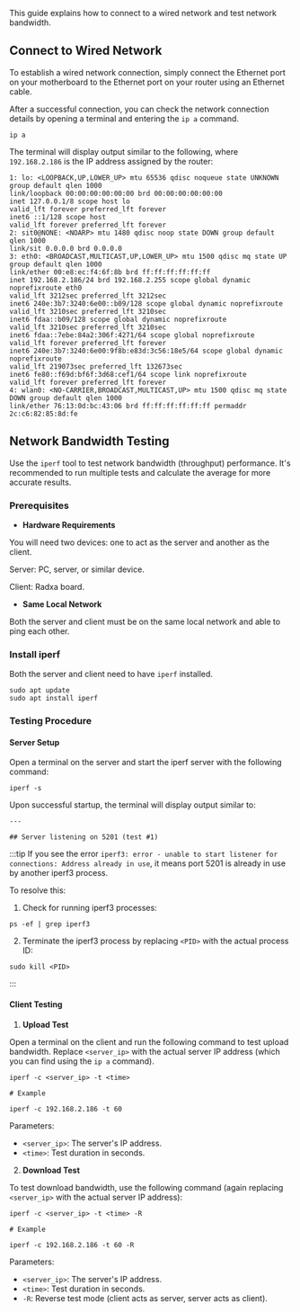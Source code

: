 This guide explains how to connect to a wired network and test network bandwidth.

## Connect to Wired Network

To establish a wired network connection, simply connect the Ethernet port on your motherboard to the Ethernet port on your router using an Ethernet cable.

After a successful connection, you can check the network connection details by opening a terminal and entering the `ip a` command.

<NewCodeBlock tip="radxa@device$" type="device">

```
ip a
```

</NewCodeBlock>

The terminal will display output similar to the following, where `192.168.2.186` is the IP address assigned by the router:

```
1: lo: <LOOPBACK,UP,LOWER_UP> mtu 65536 qdisc noqueue state UNKNOWN group default qlen 1000
link/loopback 00:00:00:00:00:00 brd 00:00:00:00:00:00
inet 127.0.0.1/8 scope host lo
valid_lft forever preferred_lft forever
inet6 ::1/128 scope host
valid_lft forever preferred_lft forever
2: sit0@NONE: <NOARP> mtu 1480 qdisc noop state DOWN group default qlen 1000
link/sit 0.0.0.0 brd 0.0.0.0
3: eth0: <BROADCAST,MULTICAST,UP,LOWER_UP> mtu 1500 qdisc mq state UP group default qlen 1000
link/ether 00:e8:ec:f4:6f:8b brd ff:ff:ff:ff:ff:ff
inet 192.168.2.186/24 brd 192.168.2.255 scope global dynamic noprefixroute eth0
valid_lft 3212sec preferred_lft 3212sec
inet6 240e:3b7:3240:6e00::b09/128 scope global dynamic noprefixroute
valid_lft 3210sec preferred_lft 3210sec
inet6 fdaa::b09/128 scope global dynamic noprefixroute
valid_lft 3210sec preferred_lft 3210sec
inet6 fdaa::7ebe:84a2:306f:4271/64 scope global noprefixroute
valid_lft forever preferred_lft forever
inet6 240e:3b7:3240:6e00:9f8b:e83d:3c56:18e5/64 scope global dynamic noprefixroute
valid_lft 219073sec preferred_lft 132673sec
inet6 fe80::f69d:bf6f:3d68:cef1/64 scope link noprefixroute
valid_lft forever preferred_lft forever
4: wlan0: <NO-CARRIER,BROADCAST,MULTICAST,UP> mtu 1500 qdisc mq state DOWN group default qlen 1000
link/ether 76:13:0d:bc:43:06 brd ff:ff:ff:ff:ff:ff permaddr 2c:c6:82:85:8d:fe
```

## Network Bandwidth Testing

Use the `iperf` tool to test network bandwidth (throughput) performance. It's recommended to run multiple tests and calculate the average for more accurate results.

### Prerequisites

- **Hardware Requirements**

You will need two devices: one to act as the server and another as the client.

Server: PC, server, or similar device.

Client: Radxa board.

- **Same Local Network**

Both the server and client must be on the same local network and able to ping each other.

### Install iperf

Both the server and client need to have `iperf` installed.

<NewCodeBlock tip="radxa@device$ & Linux$" type="device">

```
sudo apt update
sudo apt install iperf
```

</NewCodeBlock>

### Testing Procedure

#### Server Setup

Open a terminal on the server and start the iperf server with the following command:

<NewCodeBlock tip="Linux" type="device">

```
iperf -s
```

</NewCodeBlock>

Upon successful startup, the terminal will display output similar to:

```
---

## Server listening on 5201 (test #1)
```

:::tip
If you see the error `iperf3: error - unable to start listener for connections: Address already in use`, it means port 5201 is already in use by another iperf3 process.

To resolve this:

1. Check for running iperf3 processes:

<NewCodeBlock tip="Linux$" type="host">

```
ps -ef | grep iperf3
```

</NewCodeBlock>

2. Terminate the iperf3 process by replacing `<PID>` with the actual process ID:

<NewCodeBlock tip="Linux$" type="host">

```
sudo kill <PID>
```

</NewCodeBlock>
:::

#### Client Testing

1. **Upload Test**

Open a terminal on the client and run the following command to test upload bandwidth. Replace `<server_ip>` with the actual server IP address (which you can find using the `ip a` command).

<NewCodeBlock tip="radxa@device$" type="device">

```
iperf -c <server_ip> -t <time>

# Example

iperf -c 192.168.2.186 -t 60
```

</NewCodeBlock>

Parameters:

- `<server_ip>`: The server's IP address.
- `<time>`: Test duration in seconds.

2. **Download Test**

To test download bandwidth, use the following command (again replacing `<server_ip>` with the actual server IP address):

<NewCodeBlock tip="radxa@device$" type="device">

```
iperf -c <server_ip> -t <time> -R

# Example

iperf -c 192.168.2.186 -t 60 -R
```

</NewCodeBlock>

Parameters:

- `<server_ip>`: The server's IP address.
- `<time>`: Test duration in seconds.
- `-R`: Reverse test mode (client acts as server, server acts as client).
